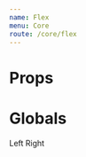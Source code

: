```yaml
---
name: Flex
menu: Core
route: /core/flex
---
```



# Props

<Props of={Flex} />

# Globals

<Playground>
	<Flex
		cfg={{
			flex: '1 1 auto',
			justifyContent: 'space-between',
			bg: 'accents.2',
			color: 'white',
			p: 3,
		}}
	>
		<Flex>Left</Flex>
		<Flex>Right</Flex>
	</Flex>
</Playground>
